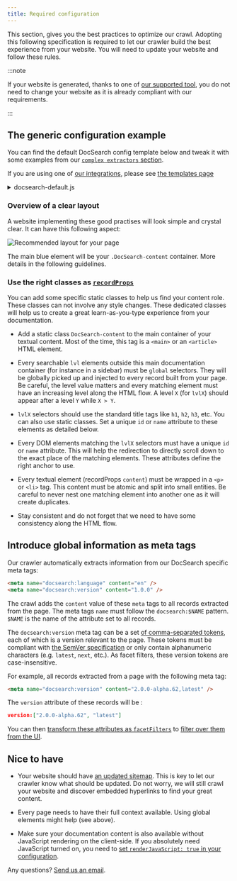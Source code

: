 ```yaml
---
title: Required configuration
---
```


This section, gives you the best practices to optimize our crawl. Adopting this following specification is required to let our crawler build the best experience from your website. You will need to update your website and follow these rules.

:::note

If your website is generated, thanks to one of [our supported tool][1], you do not need to change your website as it is already compliant with our requirements.

:::

## The generic configuration example

You can find the default DocSearch config template below and tweak it with some examples from our [`complex extractors` section][12].

If you are using one of [our integrations][13], please see [the templates page][11]

<details><summary>docsearch-default.js</summary>
<p>


```js
new Crawler({
  appId: 'YOUR_APP_ID',
  apiKey: 'YOUR_API_KEY',
  startUrls: ['https://YOUR_START_URL.io/'],
  sitemaps: ['https://YOUR_START_URL.io/sitemap.xml'],
  actions: [
    {
      indexName: 'YOUR_INDEX_NAME',
      pathsToMatch: ['https://YOUR_START_URL.io/**'],
      recordExtractor: ({ helpers }) => {
        return helpers.docsearch({
          recordProps: {
            lvl0: {
              selectors: '',
              defaultValue: 'Documentation',
            },
            lvl1: 'header h1',
            lvl2: 'article h2',
            lvl3: 'article h3',
            lvl4: 'article h4',
            lvl5: 'article h5',
            lvl6: 'article h6',
            content: 'article p, article li',
          },
        });
      },
    },
  ],
  initialIndexSettings: {
    YOUR_INDEX_NAME: {
      // These attributes can be used as `facetFilters` in the frontend
      attributesForFaceting: ['type'],
      // Below are all the default settings of your Algolia index in order to
      // make DocSearch v3 work. Changing them can cause issue with the final
      // rendering
      attributesToRetrieve: [
        'hierarchy',
        'content',
        'anchor',
        'url',
        'url_without_anchor',
        'type',
      ],
      attributesToHighlight: ['hierarchy', 'hierarchy_camel', 'content'],
      attributesToSnippet: ['content:10'],
      camelCaseAttributes: ['hierarchy', 'hierarchy_radio', 'content'],
      searchableAttributes: [
        'unordered(hierarchy_radio_camel.lvl0)',
        'unordered(hierarchy_radio.lvl0)',
        'unordered(hierarchy_radio_camel.lvl1)',
        'unordered(hierarchy_radio.lvl1)',
        'unordered(hierarchy_radio_camel.lvl2)',
        'unordered(hierarchy_radio.lvl2)',
        'unordered(hierarchy_radio_camel.lvl3)',
        'unordered(hierarchy_radio.lvl3)',
        'unordered(hierarchy_radio_camel.lvl4)',
        'unordered(hierarchy_radio.lvl4)',
        'unordered(hierarchy_radio_camel.lvl5)',
        'unordered(hierarchy_radio.lvl5)',
        'unordered(hierarchy_radio_camel.lvl6)',
        'unordered(hierarchy_radio.lvl6)',
        'unordered(hierarchy_camel.lvl0)',
        'unordered(hierarchy.lvl0)',
        'unordered(hierarchy_camel.lvl1)',
        'unordered(hierarchy.lvl1)',
        'unordered(hierarchy_camel.lvl2)',
        'unordered(hierarchy.lvl2)',
        'unordered(hierarchy_camel.lvl3)',
        'unordered(hierarchy.lvl3)',
        'unordered(hierarchy_camel.lvl4)',
        'unordered(hierarchy.lvl4)',
        'unordered(hierarchy_camel.lvl5)',
        'unordered(hierarchy.lvl5)',
        'unordered(hierarchy_camel.lvl6)',
        'unordered(hierarchy.lvl6)',
        'content',
      ],
      distinct: true,
      attributeForDistinct: 'url',
      customRanking: [
        'desc(weight.pageRank)',
        'desc(weight.level)',
        'asc(weight.position)',
      ],
      ranking: [
        'words',
        'filters',
        'typo',
        'attribute',
        'proximity',
        'exact',
        'custom',
      ],
      highlightPreTag: '<span class="algolia-docsearch-suggestion--highlight">',
      highlightPostTag: '</span>',
      minWordSizefor1Typo: 3,
      minWordSizefor2Typos: 7,
      allowTyposOnNumericTokens: false,
      minProximity: 1,
      ignorePlurals: true,
      advancedSyntax: true,
      attributeCriteriaComputedByMinProximity: true,
      removeWordsIfNoResults: 'allOptional',
      separatorsToIndex: '_',
    },
  },
});
```

</p>
</details>


### Overview of a clear layout

A website implementing these good practises will look simple and crystal clear. It can have this following aspect:

<img
  src="https://docsearch.algolia.com/img/assets/recommended-layout.png"
  alt="Recommended layout for your page"
/>

The main blue element will be your `.DocSearch-content` container. More details in the following guidelines.

### Use the right classes as [`recordProps`][2]

You can add some specific static classes to help us find your content role. These classes can not involve any style changes. These dedicated classes will help us to create a great learn-as-you-type experience from your documentation.

- Add a static class `DocSearch-content` to the main container of your textual content. Most of the time, this tag is a `<main>` or an `<article>` HTML element.

- Every searchable `lvl` elements outside this main documentation container (for instance in a sidebar) must be `global` selectors. They will be globally picked up and injected to every record built from your page. Be careful, the level value matters and every matching element must have an increasing level along the HTML flow. A level `X` (for `lvlX`) should appear after a level `Y` while `X > Y`.

- `lvlX` selectors should use the standard title tags like `h1`, `h2`, `h3`, etc. You can also use static classes. Set a unique `id` or `name` attribute to these elements as detailed below.

- Every DOM elements matching the `lvlX` selectors must have a unique `id` or `name` attribute. This will help the redirection to directly scroll down to the exact place of the matching elements. These attributes define the right anchor to use.

- Every textual element (recordProps `content`) must be wrapped in a `<p>` or `<li>` tag. This content must be atomic and split into small entities. Be careful to never nest one matching element into another one as it will create duplicates.

- Stay consistent and do not forget that we need to have some consistency along the HTML flow.

## Introduce global information as meta tags

Our crawler automatically extracts information from our DocSearch specific meta tags:

```html
<meta name="docsearch:language" content="en" />
<meta name="docsearch:version" content="1.0.0" />
```

The crawl adds the `content` value of these `meta` tags to all records extracted from the page. The meta tags `name` must follow the `docsearch:$NAME` pattern. `$NAME` is the name of the attribute set to all records.

The `docsearch:version` meta tag can be a set [of comma-separated tokens][5], each of which is a version relevant to the page. These tokens must be compliant with [the SemVer specification][6] or only contain alphanumeric characters (e.g. `latest`, `next`, etc.). As facet filters, these version tokens are case-insensitive.

For example, all records extracted from a page with the following meta tag:

```html
<meta name="docsearch:version" content="2.0.0-alpha.62,latest" />
```

The `version` attribute of these records will be :

```json
version:["2.0.0-alpha.62", "latest"]
```

You can then [transform these attributes as `facetFilters`][3] to [filter over them from the UI][10].

## Nice to have

- Your website should have [an updated sitemap][7]. This is key to let our crawler know what should be updated. Do not worry, we will still crawl your website and discover embedded hyperlinks to find your great content.

- Every page needs to have their full context available. Using global elements might help (see above).

- Make sure your documentation content is also available without JavaScript rendering on the client-side. If you absolutely need JavaScript turned on, you need to [set `renderJavaScript: true` in your configuration][8].

Any questions? [Send us an email][9].

[1]: integrations
[2]: record-extractor#recordProps-api-reference
[3]: https://www.algolia.com/doc/guides/managing-results/refine-results/faceting/
[5]: https://html.spec.whatwg.org/dev/common-microsyntaxes.html#comma-separated-tokens
[6]: https://semver.org/
[7]: https://www.sitemaps.org/
[8]: https://www.algolia.com/doc/tools/crawler/apis/configuration/render-java-script/
[9]: mailto:DocSearch@algolia.com
[10]: DocSearch-v3#filtering-your-search
[11]: templates
[12]: record-extractor#complex-extractors
[13]: integrations
